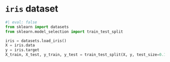 
# `iris` dataset

```python
#| eval: false
from sklearn import datasets
from sklearn.model_selection import train_test_split

iris = datasets.load_iris()
X = iris.data
y = iris.target
X_train, X_test, y_train, y_test = train_test_split(X, y, test_size=0.15)
```

